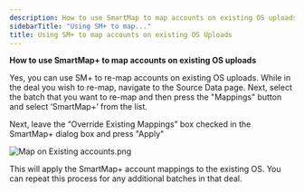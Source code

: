 ```yaml
---
description: How to use SmartMap to map accounts on existing OS uploads
sidebarTitle: "Using SM+ to map..."
title: Using SM+ to map accounts on existing OS Uploads
---
```


**How to use SmartMap+ to map accounts on existing OS uploads**


Yes, you can use SM+ to re-map accounts on existing OS uploads. While in the deal you wish to re-map, navigate to the Source Data page. Next, select the batch that you want to re-map and then press the "Mappings" button and select ‘SmartMap+’ from the list.


Next, leave the “Override Existing Mappings” box checked in the SmartMap+ dialog box and press "Apply"


<Frame>
  <img src="/images/rediq/ef74a42a9d0a42eb74897d96afd9e8d3be6f80fd.png" alt="Map on Existing accounts.png" />
</Frame>


This will apply the SmartMap+ account mappings to the existing OS. You can repeat this process for any additional batches in that deal.